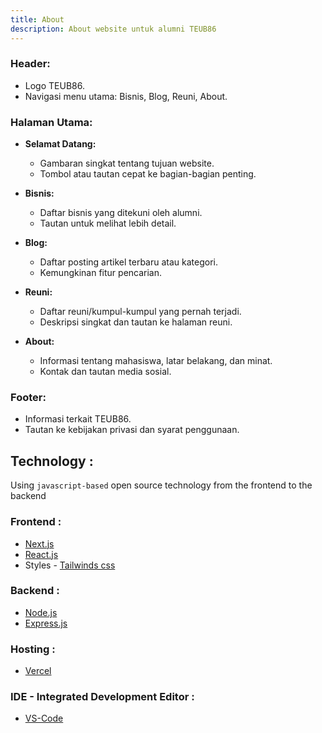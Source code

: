 ```yaml
---
title: About
description: About website untuk alumni TEUB86
---
```


### **Header:**

- Logo TEUB86.
- Navigasi menu utama: Bisnis, Blog, Reuni, About.

### **Halaman Utama:**

- **Selamat Datang:**

  - Gambaran singkat tentang tujuan website.
  - Tombol atau tautan cepat ke bagian-bagian penting.

- **Bisnis:**

  - Daftar bisnis yang ditekuni oleh alumni.
  - Tautan untuk melihat lebih detail.

- **Blog:**

  - Daftar posting artikel terbaru atau kategori.
  - Kemungkinan fitur pencarian.

- **Reuni:**

  - Daftar reuni/kumpul-kumpul yang pernah terjadi.
  - Deskripsi singkat dan tautan ke halaman reuni.

- **About:**
  - Informasi tentang mahasiswa, latar belakang, dan minat.
  - Kontak dan tautan media sosial.

### **Footer:**

- Informasi terkait TEUB86.
- Tautan ke kebijakan privasi dan syarat penggunaan.

## Technology :

Using `javascript-based` open source technology from the frontend to the backend

### Frontend :

- [Next.js](https://nextjs.org/)
- [React.js](https://react.dev/)
- Styles - [Tailwinds css](https://tailwindcss.com/)

### Backend :

- [Node.js](https://nodejs.org/en)
- [Express.js](https://expressjs.com/)

### Hosting :

- [Vercel](https://vercel.com)

### IDE - Integrated Development Editor :

- [VS-Code](https://code.visualstudio.com)
